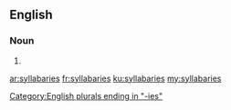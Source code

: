 ==English==

===Noun===
{{head|en|plural}}

# {{plural of|syllabary|lang=en}}

[[Category:English plurals ending in "-ies"]]

[[ar:syllabaries]]
[[fr:syllabaries]]
[[ku:syllabaries]]
[[my:syllabaries]]